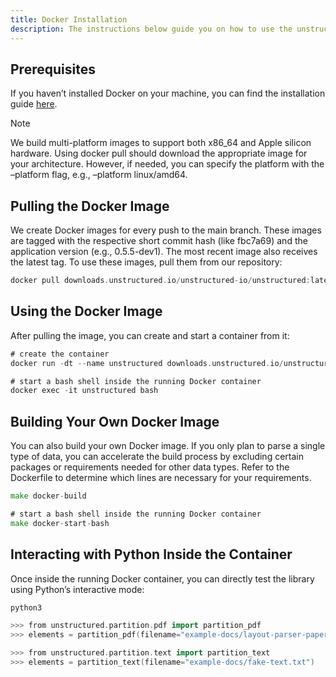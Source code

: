 ```yaml
---
title: Docker Installation 
description: The instructions below guide you on how to use the unstructured library inside a Docker container.
---
```


## Prerequisites

If you haven’t installed Docker on your machine, you can find the installation guide [here](https://unstructured-io.github.io/unstructured/installation/link_to_docker_installation).

Note

We build multi-platform images to support both x86\_64 and Apple silicon hardware. Using docker pull should download the appropriate image for your architecture. However, if needed, you can specify the platform with the –platform flag, e.g., –platform linux/amd64.

## Pulling the Docker Image

We create Docker images for every push to the main branch. These images are tagged with the respective short commit hash (like fbc7a69) and the application version (e.g., 0.5.5-dev1). The most recent image also receives the latest tag. To use these images, pull them from our repository:

```go
docker pull downloads.unstructured.io/unstructured-io/unstructured:latest

```


## Using the Docker Image

After pulling the image, you can create and start a container from it:

```go
# create the container
docker run -dt --name unstructured downloads.unstructured.io/unstructured-io/unstructured:latest

# start a bash shell inside the running Docker container
docker exec -it unstructured bash

```


## Building Your Own Docker Image
You can also build your own Docker image. If you only plan to parse a single type of data, you can accelerate the build process by excluding certain packages or requirements needed for other data types. Refer to the Dockerfile to determine which lines are necessary for your requirements.

```go
make docker-build

# start a bash shell inside the running Docker container
make docker-start-bash

```


## Interacting with Python Inside the Container
Once inside the running Docker container, you can directly test the library using Python’s interactive mode:

```go
python3

>>> from unstructured.partition.pdf import partition_pdf
>>> elements = partition_pdf(filename="example-docs/layout-parser-paper-fast.pdf")

>>> from unstructured.partition.text import partition_text
>>> elements = partition_text(filename="example-docs/fake-text.txt")

```
